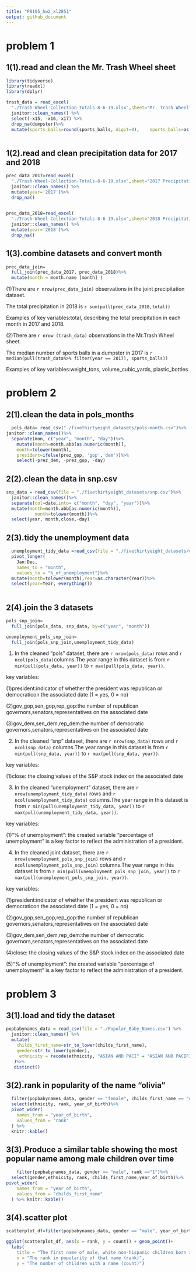 ```yaml
---
title: "P8105_hw2_xl2851"
output: github_document
---
```


# problem 1
## 1(1).read and clean the Mr. Trash Wheel sheet
```r
library(tidyverse)
library(readxl)
library(dplyr)

trash_data = read_excel(
  "./Trash-Wheel-Collection-Totals-8-6-19.xlsx",sheet="Mr. Trash Wheel", range = cell_cols("A2:N408")) %>%
  janitor::clean_names() %>%
  select(-x15, -x16,-x17) %>%
  drop_na(dumpster)%>%
  mutate(sports_balls=round(sports_balls, digit=0),    sports_balls=as.integer(sports_balls))
  
```

## 1(2).read and clean precipitation data for 2017 and 2018
```r
prec_data_2017=read_excel(
  "./Trash-Wheel-Collection-Totals-8-6-19.xlsx",sheet="2017 Precipitation", skip=1) %>%
  janitor::clean_names() %>%
  mutate(year='2017')%>%
  drop_na()
  
```
```r
prec_data_2018=read_excel(
  "./Trash-Wheel-Collection-Totals-8-6-19.xlsx",sheet="2018 Precipitation", skip=1) %>%
  janitor::clean_names() %>%
  mutate(year='2018')%>%
  drop_na()
```

## 1(3).combine datasets and convert month
```r
prec_data_join=
  full_join(prec_data_2017, prec_data_2018)%>%
  mutate(month = month.name [month] )
```
(1)There are `r nrow(prec_data_join)` observations in the joint precipitation dataset.

The total precipitation in 2018 is `r sum(pull(prec_data_2018,total))`

Examples of key variables:total, describing the total precipitation in each month in 2017 and 2018.

(2)There are `r nrow (trash_data)` observations in the Mr.Trash Wheel sheet.

The median number of sports balls in a dumpster in 2017 is `r median(pull(trash_data%>% filter(year == 2017), sports_balls))`

Examples of key variables:weight_tons, volume_cubic_yards, plastic_bottles

# problem 2
## 2(1).clean the data in pols_months
```r
  pols_data= read_csv("./fivethirtyeight_datasets/pols-month.csv")%>%
janitor::clean_names()%>%
  separate(mon, c("year", "month", "day"))%>% 
    mutate(month=month.abb[as.numeric(month)],
    month=tolower(month),
    president=ifelse(prez_gop, 'gop','dem'))%>% 
    select(-prez_dem, -prez_gop, -day)
```

## 2(2).clean the data in snp.csv
```r
snp_data = read_csv(file = "./fivethirtyeight_datasets/snp.csv")%>%
  janitor::clean_names()%>%
  separate(col=date,into= c("month", "day", "year"))%>% 
  mutate(month=month.abb[as.numeric(month)],
           month=tolower(month))%>% 
  select(year, month,close,-day)
```

## 2(3).tidy the unemployment data
```r
  unemployment_tidy_data =read_csv(file = "./fivethirtyeight_datasets/unemployment.csv") %>% 
  pivot_longer(
    Jan:Dec,
    names_to = "month", 
    values_to = "%_of_unemployment")%>%
  mutate(month=tolower(month),Year=as.character(Year))%>%
  select(year=Year, everything())
    
```

## 2(4).join the 3 datasets
```r
pols_snp_join=
  full_join(pols_data, snp_data, by=c("year", "month"))
```

```r
unemployment_pols_snp_join=
  full_join(pols_snp_join,unemployment_tidy_data)
```

1. In the cleaned "pols" dataset, there are `r nrow(pols_data)` rows and `r ncol(pols_data)`columns.The year range in this dataset is from `r min(pull(pols_data, year))` to `r max(pull(pols_data, year))`.

key variables:

(1)president:indicator of whether the president was republican or democraticon the associated date (1 = yes, 0 = no)

(2)gov_gop,sen_gop,rep_gop:the number of republican governors,senators,representatives on the associated date

(3)gov_dem,sen_dem,rep_dem:the number of democratic governors,senators,representatives on the associated date

2. In the cleaned "snp" dataset, there are `r nrow(snp_data)` rows and `r ncol(snp_data)` columns.The year range in this dataset is from `r min(pull(snp_data, year))` to `r max(pull(snp_data, year))`.

key variables:

(1)close: the closing values of the S&P stock index on the associated date

3. In the cleaned "unemployment" dataset, there are `r nrow(unemployment_tidy_data)` rows and `r ncol(unemployment_tidy_data)` columns.The year range in this dataset is from `r min(pull(unemployment_tidy_data, year))` to `r max(pull(unemployment_tidy_data, year))`.

key variables:

(1)"% of unemployment": the created variable "percentage of unemployment" is a key factor to reflect the administration of a president.

4. In the cleaned joint dataset, there are `r nrow(unemployment_pols_snp_join)` rows and `r ncol(unemployment_pols_snp_join)` columns.The year range in this dataset is from `r min(pull(unemployment_pols_snp_join, year))` to `r max(pull(unemployment_pols_snp_join, year))`.

key variables:

(1)president:indicator of whether the president was republican or democraticon the associated date (1 = yes, 0 = no)

(2)gov_gop,sen_gop,rep_gop:the number of republican governors,senators,representatives on the associated date

(3)gov_dem,sen_dem,rep_dem:the number of democratic governors,senators,representatives on the associated date

(4)close: the closing values of the S&P stock index on the associated date

(5)"% of unemployment": the created variable "percentage of unemployment" is a key factor to reflect the administration of a president.

# problem 3
## 3(1).load and tidy the dataset
```r
popbabynames_data = read_csv(file = "./Popular_Baby_Names.csv") %>%
  janitor::clean_names() %>%
  mutate(
    childs_first_name=str_to_lower(childs_first_name),
    gender=str_to_lower(gender),
     ethnicity = recode(ethnicity, "ASIAN AND PACI" = "ASIAN AND PACIFIC ISLANDER", "BLACK NON HISP"= "BLACK NON HISPANIC","WHITE NON HISP" = "WHITE NON HISPANIC")
   )%>%
   distinct()
```

## 3(2).rank in popularity of the name "olivia"
```r
  filter(popbabynames_data, gender == "female", childs_first_name == "olivia")%>%
  select(ethnicity, rank, year_of_birth)%>%
  pivot_wider(
    names_from = "year_of_birth",
    values_from = "rank"
  ) %>% 
  knitr::kable()
```

## 3(3).Produce a similar table showing the most popular name among male children over time
```r
    filter(popbabynames_data, gender == "male", rank =="1")%>%
  select(gender,ethnicity, rank, childs_first_name,year_of_birth)%>%
pivot_wider(
    names_from = "year_of_birth",
    values_from = "childs_first_name"
  ) %>% knitr::kable()
```

## 3(4).scatter plot
```r
scatterplot_df=filter(popbabynames_data, gender == "male", year_of_birth=="2016", ethnicity=="WHITE NON HISPANIC")

ggplot(scatterplot_df, aes(x = rank, y = count)) + geom_point()+
  labs(
    title = "The first name of male, white non-hispanic children born in 2016",
    x = "The rank in popularity of that name (rank)",
    y = "The number of children with a name (count)")
```

